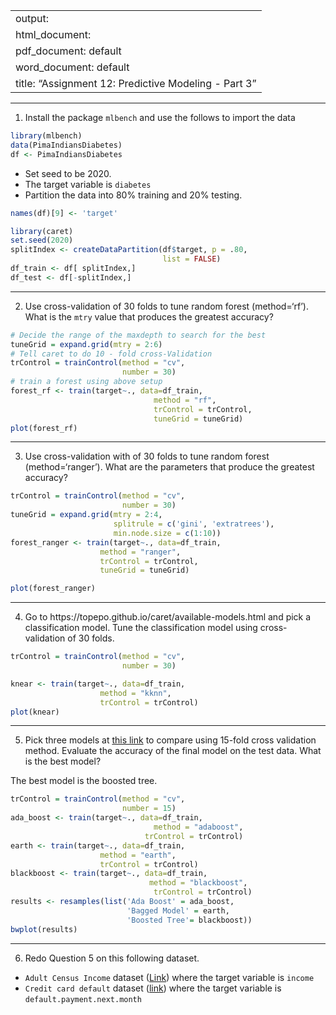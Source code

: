
---
output: 
  html_document:
  pdf_document: default
  word_document: default
title: "Assignment 12: Predictive Modeling - Part 3"
---

-------

1. Install the package `mlbench` and use the follows to import the data

```r
library(mlbench)
data(PimaIndiansDiabetes)
df <- PimaIndiansDiabetes
```

- Set seed to be 2020. 
- The target variable is `diabetes`
- Partition the data into 80% training and 20% testing. 

```r
names(df)[9] <- 'target'

library(caret)
set.seed(2020)
splitIndex <- createDataPartition(df$target, p = .80, 
                                  list = FALSE)
df_train <- df[ splitIndex,]
df_test <- df[-splitIndex,]
```


-------

2. Use cross-validation of 30 folds to tune random forest (method='rf').  What is the `mtry` value that produces the greatest accuracy?

```r
# Decide the range of the maxdepth to search for the best
tuneGrid = expand.grid(mtry = 2:6)
# Tell caret to do 10 - fold cross-Validation
trControl = trainControl(method = "cv",
                         number = 30)
# train a forest using above setup
forest_rf <- train(target~., data=df_train, 
                                method = "rf", 
                                trControl = trControl,
                                tuneGrid = tuneGrid)
plot(forest_rf)
```

 
-------

3. Use cross-validation with of 30 folds to tune random forest (method='ranger').  What are the parameters that produce the greatest accuracy?

```r
trControl = trainControl(method = "cv",
                         number = 30)
tuneGrid = expand.grid(mtry = 2:4,
                       splitrule = c('gini', 'extratrees'),
                       min.node.size = c(1:10))
forest_ranger <- train(target~., data=df_train, 
                    method = "ranger", 
                    trControl = trControl,
                    tuneGrid = tuneGrid)

plot(forest_ranger) 
```


-------

4. Go to https://topepo.github.io/caret/available-models.html and pick a classification model.  Tune the classification model using cross-validation of 30 folds. 

```r
trControl = trainControl(method = "cv",
                         number = 30)

knear <- train(target~., data=df_train, 
                    method = "kknn", 
                    trControl = trControl)
plot(knear)
```

-------
 
5. Pick three models at [this link](https://topepo.github.io/caret/available-models.html) to compare using 15-fold cross validation method. Evaluate the accuracy of the final model on the test data. What is the best model?

The best model is the boosted tree. 


```r
trControl = trainControl(method = "cv",
                         number = 15)
ada_boost <- train(target~., data=df_train, 
                                method = "adaboost", 
                              trControl = trControl)
earth <- train(target~., data=df_train, 
                    method = "earth", 
                    trControl = trControl)
blackboost <- train(target~., data=df_train, 
                               method = "blackboost", 
                                trControl = trControl)
results <- resamples(list('Ada Boost' = ada_boost,
                          'Bagged Model' = earth,
                          'Boosted Tree'= blackboost))
bwplot(results)

```


-------

6. Redo Question 5 on this following dataset. 

 - `Adult Census Income` dataset ([Link](https://www.kaggle.com/uciml/adult-census-income)) where the target variable is `income`
 -  `Credit card default` dataset ([link](https://www.kaggle.com/uciml/default-of-credit-card-clients-dataset)) where the target variable is `default.payment.next.month`